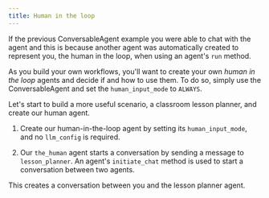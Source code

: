```yaml
---
title: Human in the loop
---
```


If the previous ConversableAgent example you were able to chat with the agent and this is because another agent was automatically created to represent you, the human in the loop, when using an agent's `run` method.

As you build your own workflows, you'll want to create your own *human in the loop* agents and decide if and how to use them. To do so, simply use the ConversableAgent and set the `human_input_mode` to `ALWAYS`.

Let's start to build a more useful scenario, a classroom lesson planner, and create our human agent.


<Example/>

1. Create our human-in-the-loop agent by setting its `human_input_mode`, and no `llm_config` is required.

2. Our `the_human` agent starts a conversation by sending a message to `lesson_planner`. An agent's `initiate_chat` method is used to start a conversation between two agents.

This creates a conversation between you and the lesson planner agent.
